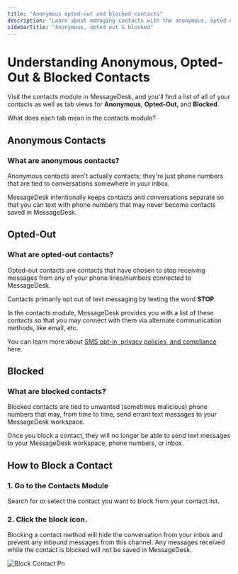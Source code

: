 ```yaml
---
title: "Anonymous opted-out and blocked contacts"
description: "Learn about managing contacts with the anonymous, opted-out and blocked tabs."
sidebarTitle: "Anonymous, opted out & blocked"
---
```


# Understanding Anonymous, Opted-Out & Blocked Contacts

Visit the contacts module in MessageDesk, and you'll find a list of all of your contacts as well as tab views for **Anonymous**, **Opted-Out**, and **Blocked**. 

What does each tab mean in the contacts module? 

## Anonymous Contacts

### What are anonymous contacts?

Anonymous contacts aren't actually contacts; they're just phone numbers that are tied to conversations somewhere in your inbox. 

MessageDesk intentionally keeps contacts and conversations separate so that you can text with phone numbers that may never become contacts saved in MessageDesk. 

## Opted-Out

### What are opted-out contacts?

Opted-out contacts are contacts that have chosen to stop receiving messages from any of your phone lines/numbers connected to MessageDesk. 

Contacts primarily opt out of text messaging by texting the word **STOP**. 

In the contacts module, MessageDesk provides you with a list of these contacts so that you may connect with them via alternate communication methods, like email, etc.

You can learn more about [SMS opt-in, privacy policies, and compliance](/a2p-registration/compliance-center) here.

## Blocked

### What are blocked contacts?

Blocked contacts are tied to unwanted (sometimes malicious) phone numbers that may, from time to time, send errant text messages to your MessageDesk workspace. 

Once you block a contact, they will no longer be able to send text messages to your MessageDesk workspace, phone numbers, or inbox.

## How to Block a Contact 

### 1. Go to the Contacts Module 

Search for or select the contact you want to block from your contact list.

### 2. Click the block icon.

<Note>
  Blocking a contact method will hide the conversation from your inbox and prevent any inbound messages from this channel. Any messages received while the contact is blocked will not be saved in MessageDesk.
</Note>

![Block Contact Pn](/docs-main/images/block-contact.png)